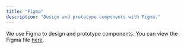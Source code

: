 ```yaml
---
title: "Figma"
description: "Design and prototype components with Figma."
---
```


We use Figma to design and prototype components. You can view the Figma file [here](https://www.figma.com/).
